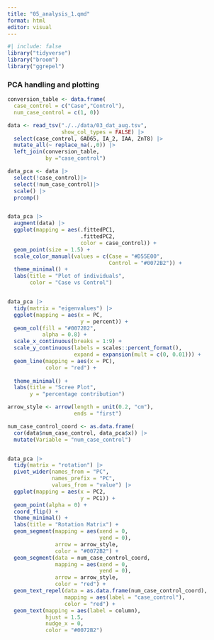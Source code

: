 ```yaml
---
title: "05_analysis_1.qmd"
format: html
editor: visual
---
```


```r
#| include: false
library("tidyverse")
library("broom")
library("ggrepel")
```

### PCA handling and plotting

```r
conversion_table <- data.frame(
  case_control = c("Case","Control"),
  num_case_control = c(1, 0))

data <- read_tsv("./../data/03_dat_aug.tsv",
                 show_col_types = FALSE) |>
  select(case_control, GAD65, IA_2, IAA, ZnT8) |>
  mutate_all(~ replace_na(.,0)) |>
  left_join(conversion_table,
            by ="case_control") 

data_pca <- data |>
  select(!case_control)|>
  select(!num_case_control)|>
  scale() |>
  prcomp()


data_pca |>
  augment(data) |>
  ggplot(mapping = aes(.fittedPC1, 
                       .fittedPC2,
                       color = case_control)) + 
  geom_point(size = 1.5) +
  scale_color_manual(values = c(Case = "#D55E00",
                                Control = "#0072B2")) +
  theme_minimal() +
  labs(title = "Plot of individuals",
       color = "Case vs Control")


data_pca |>
  tidy(matrix = "eigenvalues") |>
  ggplot(mapping = aes(x = PC,
                       y = percent)) +
  geom_col(fill = "#0072B2", 
           alpha = 0.8) + 
  scale_x_continuous(breaks = 1:9) +
  scale_y_continuous(labels = scales::percent_format(),
                     expand = expansion(mult = c(0, 0.01))) +
  geom_line(mapping = aes(x = PC),
            color = "red") +
  
  theme_minimal() +
  labs(title = "Scree Plot",
       y = "percentage contribution")

arrow_style <- arrow(length = unit(0.2, "cm"), 
                     ends = "first")

num_case_control_coord <- as.data.frame(
  cor(data$num_case_control, data_pca$x)) |>
  mutate(Variable = "num_case_control")


data_pca |>
  tidy(matrix = "rotation") |>
  pivot_wider(names_from = "PC", 
              names_prefix = "PC", 
              values_from = "value") |>
  ggplot(mapping = aes(x = PC2,
                       y = PC1)) +
  geom_point(alpha = 0) + 
  coord_flip() +
  theme_minimal() +
  labs(title = "Rotation Matrix") +
  geom_segment(mapping = aes(xend = 0,
                             yend = 0),
               arrow = arrow_style,
               color = "#0072B2") +
  geom_segment(data = num_case_control_coord,
               mapping = aes(xend = 0,
                             yend = 0),
               arrow = arrow_style,
               color = "red") +
  geom_text_repel(data = as.data.frame(num_case_control_coord),
                  mapping = aes(label = "case_control"),
                  color = "red") +
  geom_text(mapping = aes(label = column),
            hjust = 1.5,
            nudge_x = 0,
            color = "#0072B2") 
```
